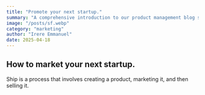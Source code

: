 ```yaml
---
title: "Promote your next startup."
summary: "A comprehensive introduction to our product management blog series"
image: "/posts/sf.webp"
category: "marketing"
author: "Irere Emmanuel"
date: 2025-04-18
---
```


## How to market your next startup.

Ship is a process that involves creating a product, marketing it, and then selling it.
